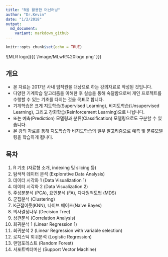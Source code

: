 ```yaml
---
title: "R을 활용한 머신러닝"
author: "Dr.Kevin"
date: "1/2/2018"
output: 
  md_document: 
    variant: markdown_github
---
```


```r
knitr::opts_chunk$set(echo = TRUE)
```

![MLR logo]({{ '/image/MLwR%20logo.png' }})

## 개요

- 본 자료는 2017년 사내 임직원을 대상으로 하는 강의자료로 작성된 것입니다. 
- 다양한 기계학습 알고리즘을 이해한 후 실습을 통해 숙달함으로써 개인 프로젝트를 수행할 수 있는 기초를 다지는 것을 목표로 합니다.
- 기계학습은 크게 지도학습(Supervised Learning), 비지도학습(Unsupervised Learning), 그리고 강화학습(Reinforcement Learning)으로 나뉩니다. 
- 또는 예측(Prediction) 모델링과 분류(Classification) 모델링으로도 구분할 수 있습니다.
- 본 강의 자료를 통해 지도학습과 비지도학습의 일부 알고리즘으로 예측 및 분류모델링을 학습하게 됩니다.


## 목차

1. R 기초 (자료형 소개, indexing 및 slicing 등)
2. 탐색적 데이터 분석 (Explorative Data Analysis)
3. 데이터 시각화 1 (Data Visualization 1)
4. 데이터 시각화 2 (Data Visualization 2)
5. 주성분분석 (PCA), 요인분석 (FA), 다차원척도법 (MDS)
6. 군집분석 (Clustering)
7. K근접이웃(KNN), 나이브 베이즈(Naive Bayes)
8. 의사결정나무 (Decision Tree)
9. 상관분석 (Correlation Analysis)
10. 회귀분석 1 (Linear Regression 1)
11. 회귀분석 2 (Linear Regression with variable selection) 
12. 로지스틱 회귀분석 (Logistic Regression) 
13. 랜덤포레스트 (Random Forest) 
14. 서포트벡터머신 (Support Vector Machine)

